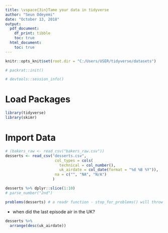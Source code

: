 ```yaml
---
title: \vspace{3in}Tame your data in tidyverse
author: "Seun Odeyemi"
date: "October 13, 2018"
output: 
  pdf_document:
    df_print: tibble
    toc: true
  html_document:
    toc: true
---
```


\centering
\raggedright
\newpage


```r
knitr::opts_knit$set(root.dir = "C:/Users/USER/tidyverse/datasets")
```

```r
# packrat::init()
```

```r
# devtools::session_info()
```

# Load Packages
```r
library(tidyverse)
library(skimr)
```

# Import Data

```r
# (bakers_raw <- read_csv("bakers_raw.csv"))
desserts <- read_csv("desserts.csv",
                      col_types = cols(
                        technical = col_number(),
                        uk_airdate = col_date(format = "%d %B %Y")), 
                      na = c("", "NA", "N/A")
                     )

desserts %>% dplyr::slice(1:10)
# parse_number("2nd")

problems(desserts) # a readr function - stop_for_problems() will throw an error if there are any parsing problems 

```

- when did the last episode air in the UK?
```r
desserts %>% 
  arrange(desc(uk_airdate))
```

